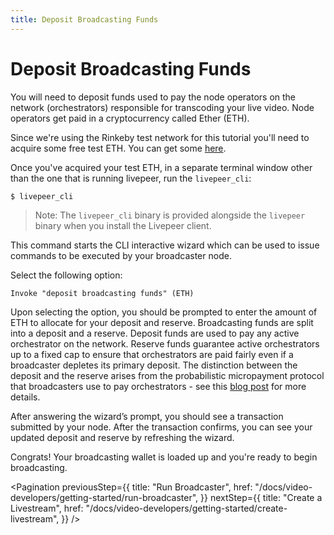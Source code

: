 ```yaml
---
title: Deposit Broadcasting Funds
---
```


# Deposit Broadcasting Funds

You will need to deposit funds used to pay the node operators on the network
(orchestrators) responsible for transcoding your live video. Node operators get
paid in a cryptocurrency called Ether (ETH).

Since we're using the Rinkeby test network for this tutorial you'll need to acquire
some free test ETH. You can get some [here](https://faucet.rinkeby.io/).

Once you've acquired your test ETH, in a separate terminal window other than the
one that is running livepeer, run the `livepeer_cli`:

`$ livepeer_cli`

> Note: The `livepeer_cli` binary is provided alongside the `livepeer` binary
> when you install the Livepeer client.

This command starts the CLI interactive wizard which can be used to issue
commands to be executed by your broadcaster node.

Select the following option:

`Invoke "deposit broadcasting funds" (ETH)`

Upon selecting the option, you should be prompted to enter the amount of ETH to
allocate for your deposit and reserve. Broadcasting funds are split into a
deposit and a reserve. Deposit funds are used to pay any active orchestrator on
the network. Reserve funds guarantee active orchestrators up to a fixed cap to
ensure that orchestrators are paid fairly even if a broadcaster depletes its
primary deposit. The distinction between the deposit and the reserve arises from
the probabilistic micropayment protocol that broadcasters use to pay
orchestrators - see this
[blog post](https://medium.com/livepeer-blog/streamflow-probabilistic-micropayments-f3a647672462)
for more details.

After answering the wizard’s prompt, you should see a transaction submitted by
your node. After the transaction confirms, you can see your updated deposit and
reserve by refreshing the wizard.

Congrats! Your broadcasting wallet is loaded up and you're ready to begin
broadcasting.

<Pagination
  previousStep={{
    title: "Run Broadcaster",
    href: "/docs/video-developers/getting-started/run-broadcaster",
  }}
  nextStep={{
    title: "Create a Livestream",
    href: "/docs/video-developers/getting-started/create-livestream",
  }}
/>
